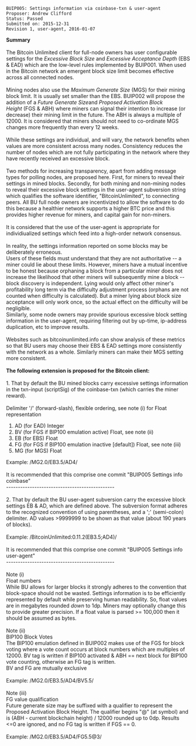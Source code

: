 <pre>
BUIP005: Settings information via coinbase-txn & user-agent
Proposer: Andrew Clifford
Status: Passed
Submitted on: 2015-12-31
Revision 1, user-agent, 2016-01-07
</pre>
'''Summary<br />
'''<br />
The Bitcoin Unlimited client for full-node owners has user configurable settings for the ''Excessive Block Size'' and ''Excessive Acceptance Depth'' (EBS &amp; EAD) which are the low-level rules implemented by BUIP001. When used in the Bitcoin network an emergent block size limit becomes effective across all connected nodes.<br />
<br />
Mining nodes also use the ''Maximum Generate Size'' (MGS) for their mining block limit. It is usually set smaller than the EBS. BUIP002 will propose the addition of a ''Future Generate Size''and ''Proposed Activation Block Height'' (FGS &amp; ABH) where miners can signal their intention to increase (or decrease) their mining limit in the future. The ABH is always a multiple of 12000. It is considered that miners should not need to co-ordinate MGS changes more frequently than every 12 weeks.<br />
<br />
While these settings are individual, and will vary, the network benefits when values are more consistent across many nodes. Consistency reduces the number of nodes which are not fully participating in the network where they have recently received an excessive block.<br />
<br />
Two methods for increasing transparency, apart from adding message types for polling nodes, are proposed here. First, for miners to reveal their settings in mined blocks. Secondly, for both mining and non-mining nodes to reveal their excessive block settings in the user-agent subversion string which qualifies the software identifier, &quot;BitcoinUnlimited&quot;, to connecting peers. All BU full node owners are incentivized to allow the software to do this because a healthier network supports a higher BTC price and this provides higher revenue for miners, and capital gain for non-miners.<br />
<br />
It is considered that the use of the user-agent is appropriate for individiualized settings which feed into a high-order network consensus.<br />
<br />
In reality, the settings information reported on some blocks may be deliberately erroneous.<br />
Users of these fields must understand that they are not authoritative -- a miner could lie about these limits. However, miners have a mutual incentive to be honest because orphaning a block from a particular miner does not increase the likelihood that other miners will subsequently mine a block -- block discovery is independent. Lying would only affect other miner's profitability long term via the difficulty adjustment process (orphans are not counted when difficulty is calculated). But a miner lying about block size acceptance will only work once, so the actual effect on the difficulty will be negligible.<br />
Similarly, some node owners may provide spurious excessive block setting information in the user-agent, requiring filtering out by up-time, ip-address duplication, etc to improve results.<br />
<br />
Websites such as bitcoinunlimited.info can show analysis of these metrics so that BU users may choose their EBS &amp; EAD settings more consistently with the network as a whole. Similarly miners can make their MGS setting more consistent.<br />
'''<br />
The following extension is proposed for the Bitcoin client:'''<br />
<br />
1. That by default the BU mined blocks carry excessive settings information in the txn-input (scriptSig) of the coinbase-txn (which carries the miner reward).<br />
<br />
Delimiter '/' (forward-slash), flexible ordering, see note (i) for Float representation

# AD (for EAD) Integer
# BV (for FGS if BIP100 emulation active) Float, see note (ii)
# EB (for EBS) Float
# FG (for FGS if BIP100 emulation inactive [default]) Float, see note (iii)
# MG (for MGS) Float

Example: /MG2.0/EB3.5/AD4/<br />
<br />
It is recommended that this comprise one commit &quot;BUIP005 Settings info coinbase&quot;<br />
----------------------------------------------<br />
<br />
2. That by default the BU user-agent subversion carry the excessive block settings EB &amp; AD, which are defined above. The subversion format adheres to the recognized convention of using parentheses, and a ';' (semi-colon) delimiter. AD values &gt;9999999 to be shown as that value (about 190 years of blocks).<br />
<br />
Example: /BitcoinUnlimited:0.11.2(EB3.5;AD4)/<br />
<br />
It is recommended that this comprise one commit &quot;BUIP005 Settings info user-agent&quot;<br />
----------------------------------------------<br />
<br />
Note (i)<br />
Float numbers<br />
While BU allows for larger blocks it strongly adheres to the convention that block-space should not be wasted. Settings information is to be efficiently represented by default while preserving human readability. So, float values are in megabytes rounded ''down'' to 1dp. Miners may optionally change this to provide greater precision. If a float value is parsed &gt;= 100,000 then it should be assumed as bytes.<br />
<br />
Note (ii)<br />
BIP100 Block Votes<br />
The BIP100 emulation defined in BUIP002 makes use of the FGS for block voting where a vote count occurs at block numbers which are multiples of 12000. BV tag is written if BIP100 activated &amp; ABH == next block for BIP100 vote counting, otherwise an FG tag is written.<br />
BV and FG are mutually exclusive<br />
<br />
Example: /MG2.0/EB3.5/AD4/BV5.5/<br />
<br />
Note (iii)<br />
FG value qualification<br />
Future generate size may be suffixed with a qualifier to represent the Proposed Activation Block Height. The qualifier begins &quot;@&quot; (at symbol) and is (ABH - current blockchain height) / 12000 rounded up to 0dp. Results &lt;=0 are ignored, and no FG tag is written if FGS == 0.<br />
<br />
Example: /MG2.0/EB3.5/AD4/FG5.5@3/

